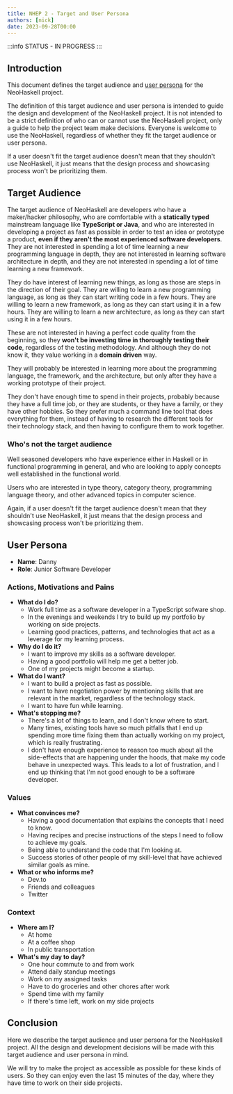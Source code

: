 ```yaml
---
title: NHEP 2 - Target and User Persona
authors: [nick]
date: 2023-09-28T00:00
---
```


:::info STATUS - IN PROGRESS
:::

## Introduction

This document defines the target audience and [user persona](<https://en.wikipedia.org/wiki/Persona_(user_experience)>) for the NeoHaskell project.

The definition of this target audience and user persona is intended to guide the design and development of the NeoHaskell project. It is not intended to be a strict definition of who can or cannot use the NeoHaskell project, only a guide to help the project team make decisions. Everyone is welcome to use the NeoHaskell, regardless of whether they fit the target audience or user persona.

If a user doesn't fit the target audience doesn't mean that they shouldn't use NeoHaskell, it just means that the design process and showcasing process won't be prioritizing them.

## Target Audience

The target audience of NeoHaskell are developers who have a maker/hacker philosophy, who are comfortable with a **statically typed** mainstream language like **TypeScript or Java**, and who are interested in developing a project as fast as possible in order to test an idea or prototype a product, **even if they aren't the most experienced software developers**. They are not interested in spending a lot of time learning a new programming language in depth, they are not interested in learning software architecture in depth, and they are not interested in spending a lot of time learning a new framework.

They do have interest of learning new things, as long as those are steps in the direction of their goal. They are willing to learn a new programming language, as long as they can start writing code in a few hours. They are willing to learn a new framework, as long as they can start using it in a few hours. They are willing to learn a new architecture, as long as they can start using it in a few hours.

These are not interested in having a perfect code quality from the beginning, so they **won't be investing time in thoroughly testing their code**, regardless of the testing methodology. And although they do not know it, they value working in a **domain driven** way.

They will probably be interested in learning more about the programming language, the framework, and the architecture, but only after they have a working prototype of their project.

They don't have enough time to spend in their projects, probably because they have a full time job, or they are students, or they have a family, or they have other hobbies. So they prefer much a command line tool that does everything for them, instead of having to research the different tools for their technology stack, and then having to configure them to work together.

### Who's not the target audience

Well seasoned developers who have experience either in Haskell or in functional programming in general, and who are looking to apply concepts well established in the functional world.

Users who are interested in type theory, category theory, programming language theory, and other advanced topics in computer science.

Again, if a user doesn't fit the target audience doesn't mean that they shouldn't use NeoHaskell, it just means that the design process and showcasing process won't be prioritizing them.

## User Persona

- **Name**: Danny
- **Role**: Junior Software Developer

### Actions, Motivations and Pains

- **What do I do?**
  - Work full time as a software developer in a TypeScript sofware shop.
  - In the evenings and weekends I try to build up my portfolio by working on side projects.
  - Learning good practices, patterns, and technologies that act as a leverage for my learning process.
- **Why do I do it?**
  - I want to improve my skills as a software developer.
  - Having a good portfolio will help me get a better job.
  - One of my projects might become a startup.
- **What do I want?**
  - I want to build a project as fast as possible.
  - I want to have negotiation power by mentioning skills that are relevant in the market, regardless of the technology stack.
  - I want to have fun while learning.
- **What's stopping me?**
  - There's a lot of things to learn, and I don't know where to start.
  - Many times, existing tools have so much pitfalls that I end up spending more time fixing them than actually working on my project, which is really frustrating.
  - I don't have enough experience to reason too much about all the side-effects that are happening under the hoods, that make my code behave in unexpected ways. This leads to a lot of frustration, and I end up thinking that I'm not good enough to be a software developer.

### Values

- **What convinces me?**
  - Having a good documentation that explains the concepts that I need to know.
  - Having recipes and precise instructions of the steps I need to follow to achieve my goals.
  - Being able to understand the code that I'm looking at.
  - Success stories of other people of my skill-level that have achieved similar goals as mine.
- **What or who informs me?**
  - Dev.to
  - Friends and colleagues
  - Twitter

### Context

- **Where am I?**
  - At home
  - At a coffee shop
  - In public transportation
- **What's my day to day?**
  - One hour commute to and from work
  - Attend daily standup meetings
  - Work on my assigned tasks
  - Have to do groceries and other chores after work
  - Spend time with my family
  - If there's time left, work on my side projects

## Conclusion

Here we describe the target audience and user persona for the NeoHaskell project. All the design and development decisions will be made with this target audience and user persona in mind.

We will try to make the project as accessible as possible for these kinds of users. So they can enjoy even the last 15 minutes of the day, where they have time to work on their side projects.
